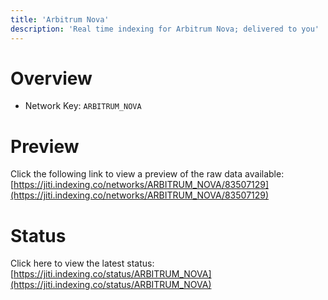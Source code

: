 ```yaml
---
title: 'Arbitrum Nova'
description: 'Real time indexing for Arbitrum Nova; delivered to you'
---
```


# Overview
- Network Key: `ARBITRUM_NOVA`

# Preview
Click the following link to view a preview of the raw data available: [https://jiti.indexing.co/networks/ARBITRUM_NOVA/83507129](https://jiti.indexing.co/networks/ARBITRUM_NOVA/83507129)

# Status
Click here to view the latest status: [https://jiti.indexing.co/status/ARBITRUM_NOVA](https://jiti.indexing.co/status/ARBITRUM_NOVA)

